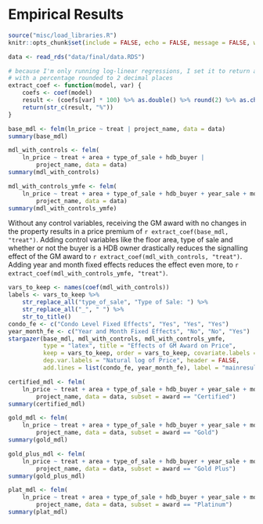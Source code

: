 
# Empirical Results

```r
source("misc/load_libraries.R")
knitr::opts_chunk$set(include = FALSE, echo = FALSE, message = FALSE, warning = FALSE, cache = FALSE)
```

```r
data <- read_rds("data/final/data.RDS")
```

```r
# because I'm only running log-linear regressions, I set it to return a string
# with a percentage rounded to 2 decimal places
extract_coef <- function(model, var) {
    coefs <- coef(model)
    result <- (coefs[var] * 100) %>% as.double() %>% round(2) %>% as.character()
    return(str_c(result, "%"))
}
```

```r
base_mdl <- felm(ln_price ~ treat | project_name, data = data)
summary(base_mdl)
```

```r
mdl_with_controls <- felm(
    ln_price ~ treat + area + type_of_sale + hdb_buyer | 
        project_name, data = data)
summary(mdl_with_controls)
```

```r
mdl_with_controls_ymfe <- felm(
    ln_price ~ treat + area + type_of_sale + hdb_buyer + year_sale + month_sale | 
        project_name, data = data)
summary(mdl_with_controls_ymfe)
```

Without any control variables, receiving the GM award with no changes in the property results in a price premium of `r extract_coef(base_mdl, "treat")`. Adding control variables like the floor area, type of sale and whether or not the buyer is a HDB owner drastically reduces the signalling effect of the GM award to `r extract_coef(mdl_with_controls, "treat")`. Adding year and month fixed effects reduces the effect even more, to `r extract_coef(mdl_with_controls_ymfe, "treat")`.

```r
vars_to_keep <- names(coef(mdl_with_controls))
labels <- vars_to_keep %>% 
    str_replace_all("type_of_sale", "Type of Sale: ") %>% 
    str_replace_all("_", " ") %>% 
    str_to_title()
condo_fe <- c("Condo Level Fixed Effects", "Yes", "Yes", "Yes")
year_month_fe <- c("Year and Month Fixed Effects", "No", "No", "Yes")
stargazer(base_mdl, mdl_with_controls, mdl_with_controls_ymfe, 
          type = "latex", title = "Effects of GM Award on Price",
          keep = vars_to_keep, order = vars_to_keep, covariate.labels = labels,
          dep.var.labels = "Natural log of Price", header = FALSE,
          add.lines = list(condo_fe, year_month_fe), label = "mainresults")
```


```r
certified_mdl <- felm(
    ln_price ~ treat + area + type_of_sale + hdb_buyer + year_sale + month_sale | 
        project_name, data = data, subset = award == "Certified")
summary(certified_mdl)
```

```r
gold_mdl <- felm(
    ln_price ~ treat + area + type_of_sale + hdb_buyer + year_sale + month_sale | 
        project_name, data = data, subset = award == "Gold")
summary(gold_mdl)
```

```r
gold_plus_mdl <- felm(
    ln_price ~ treat + area + type_of_sale + hdb_buyer + year_sale + month_sale | 
        project_name, data = data, subset = award == "Gold Plus")
summary(gold_plus_mdl)
```

```r
plat_mdl <- felm(
    ln_price ~ treat + area + type_of_sale + hdb_buyer + year_sale + month_sale | 
        project_name, data = data, subset = award == "Platinum")
summary(plat_mdl)
```


\newpage
